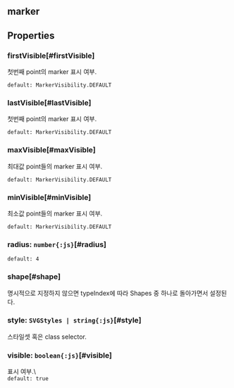 ## marker

## Properties

### firstVisible[#firstVisible]
첫번째 point의 marker 표시 여부.  


`default: MarkerVisibility.DEFAULT`  

### lastVisible[#lastVisible]
첫번째 point의 marker 표시 여부.  


`default: MarkerVisibility.DEFAULT`  

### maxVisible[#maxVisible]
최대값 point들의 marker 표시 여부.  


`default: MarkerVisibility.DEFAULT`  

### minVisible[#minVisible]
최소값 point들의 marker 표시 여부.  


`default: MarkerVisibility.DEFAULT`  

### radius: `number{:js}`[#radius]
`default: 4`  

### shape[#shape]
명시적으로 지정하지 않으면 typeIndex에 따라 Shapes 중 하나로 돌아가면서 설정된다.  



### style: `SVGStyles | string{:js}`[#style]
스타일셋 혹은 class selector.  

### visible: `boolean{:js}`[#visible]
표시 여부.\  
`default: true`  
